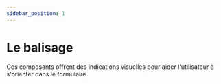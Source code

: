 ```yaml
---
sidebar_position: 1
---
```


# Le balisage

Ces composants offrent des indications visuelles pour aider l'utilisateur à s'orienter dans le formulaire


<DocCardList />
